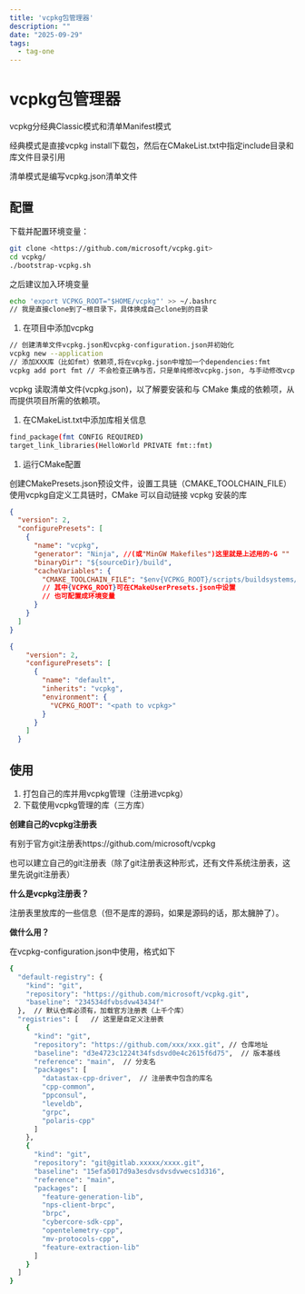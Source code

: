```yaml
---
title: 'vcpkg包管理器'
description: ""
date: "2025-09-29"
tags:
  - tag-one
---
```


# vcpkg包管理器


vcpkg分经典Classic模式和清单Manifest模式

经典模式是直接vcpkg install下载包，然后在CMakeList.txt中指定include目录和库文件目录引用

清单模式是编写vcpkg.json清单文件

## 配置
下载并配置环境变量：

```bash
git clone <https://github.com/microsoft/vcpkg.git>
cd vcpkg/
./bootstrap-vcpkg.sh
```

之后建议加入环境变量

```bash
echo 'export VCPKG_ROOT="$HOME/vcpkg"' >> ~/.bashrc
// 我是直接clone到了~根目录下，具体换成自己clone到的目录
```

1. 在项目中添加vcpkg

```bash
// 创建清单文件vcpkg.json和vcpkg-configuration.json并初始化
vcpkg new --application 
// 添加XXX库（比如fmt）依赖项,将在vcpkg.json中增加一个dependencies:fmt
vcpkg add port fmt // 不会检查正确与否，只是单纯修改vcpkg.json, 与手动修改vcpkg.json一样
```

vcpkg 读取清单文件(vcpkg.json)，以了解要安装和与 CMake 集成的依赖项，从而提供项目所需的依赖项。

1. 在CMakeList.txt中添加库相关信息

```bash
find_package(fmt CONFIG REQUIRED)
target_link_libraries(HelloWorld PRIVATE fmt::fmt)
```

1. 运行CMake配置

创建CMakePresets.json预设文件，设置工具链（CMAKE_TOOLCHAIN_FILE）使用vcpkg自定义工具链时，CMake 可以自动链接 vcpkg 安装的库

```json
{
  "version": 2,
  "configurePresets": [
    {
      "name": "vcpkg",
      "generator": "Ninja", //(或"MinGW Makefiles")这里就是上述用的-G "" 
      "binaryDir": "${sourceDir}/build",
      "cacheVariables": {
        "CMAKE_TOOLCHAIN_FILE": "$env{VCPKG_ROOT}/scripts/buildsystems/vcpkg.cmake"
        // 其中{VCPKG_ROOT}可在CMakeUserPresets.json中设置
        // 也可配置成环境变量
      }
    }
  ]
}
```

```json
{
    "version": 2,
    "configurePresets": [
      {
        "name": "default",
        "inherits": "vcpkg",
        "environment": {
          "VCPKG_ROOT": "<path to vcpkg>"
        }
      }
    ]
  }
```

## 使用
1. 打包自己的库并用vcpkg管理（注册进vcpkg）
2. 下载使用vcpkg管理的库（三方库）

**创建自己的vcpkg注册表**

有别于官方git注册表https://github.com/microsoft/vcpkg

也可以建立自己的git注册表（除了git注册表这种形式，还有文件系统注册表，这里先说git注册表）

**什么是vcpkg注册表？**

注册表里放库的一些信息（但不是库的源码，如果是源码的话，那太臃肿了）。

**做什么用？**

在vcpkg-configuration.json中使用，格式如下

```bash
{
  "default-registry": {  
    "kind": "git",
    "repository": "https://github.com/microsoft/vcpkg.git",
    "baseline": "234534dfvbsdvw43434f"
  },  // 默认仓库必须有，加载官方注册表（上千个库）
  "registries": [   // 这里是自定义注册表
    {
      "kind": "git",
      "repository": "https://github.com/xxx/xxx.git", // 仓库地址
      "baseline": "d3e4723c1224t34fsdsvd0e4c2615f6d75",  // 版本基线
      "reference": "main",  // 分支名
      "packages": [
        "datastax-cpp-driver",  // 注册表中包含的库名
        "cpp-common",
        "ppconsul",
        "leveldb",
        "grpc",
        "polaris-cpp"
      ]
    },
    {
      "kind": "git",
      "repository": "git@gitlab.xxxxx/xxxx.git",
      "baseline": "15efa5017d9a3esdvsdvsdvwecs1d316",
      "reference": "main",
      "packages": [
        "feature-generation-lib",
        "nps-client-brpc",
        "brpc",
        "cybercore-sdk-cpp",
        "opentelemetry-cpp",
        "mv-protocols-cpp",
        "feature-extraction-lib"
      ]
    }
  ]
}
```

